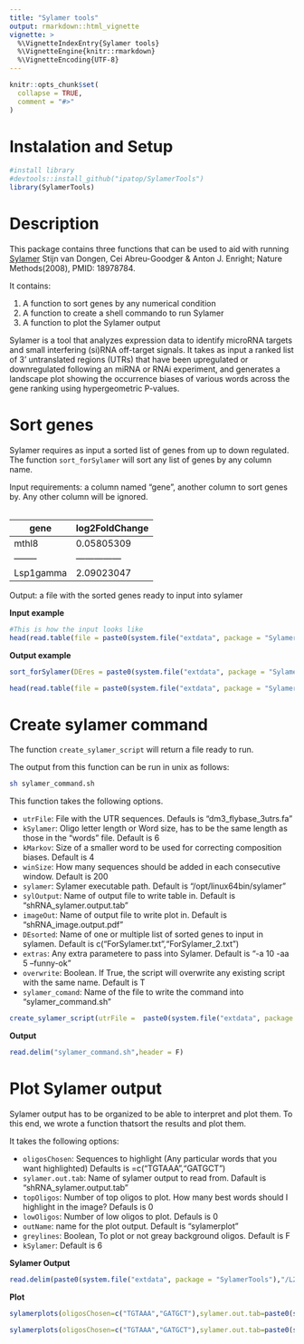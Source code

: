 ```yaml
---
title: "Sylamer tools"
output: rmarkdown::html_vignette
vignette: >
  %\VignetteIndexEntry{Sylamer tools}
  %\VignetteEngine{knitr::rmarkdown}
  %\VignetteEncoding{UTF-8}
---
```


```r
knitr::opts_chunk$set(
  collapse = TRUE,
  comment = "#>"
)
```

# Instalation and Setup

```r
#install library
#devtools::install_github("ipatop/SylamerTools")
library(SylamerTools)
```

# Description

This package contains three functions that can be used to aid with running [Sylamer](https://github.com/micans/sylamer) Stijn van Dongen, Cei Abreu-Goodger & Anton J. Enright; Nature Methods(2008), PMID: 18978784.

It contains:

1. A function to sort genes by any numerical condition
2. A function to create a shell commando to run Sylamer
3. A function to plot the Sylamer output

Sylamer is a tool that analyzes expression data to identify microRNA targets and small interfering (si)RNA off-target signals. It takes as input a ranked list of 3' untranslated regions (UTRs) that have been upregulated or downregulated following an miRNA or RNAi experiment, and generates a landscape plot showing the occurrence biases of various words across the gene ranking using hypergeometric P-values. 

# Sort genes 

Sylamer requires as input a sorted list of genes from up to down regulated. The function `sort_forSylamer` will sort any list of genes by any column name. 

Input requirements: a column named "gene", another column to sort genes by. Any other column will be ignored.

<table>

gene      |  log2FoldChange |
--------  | --------------- | 
mthl8     | 0.05805309      |	
--------  | --------------- | 
Lsp1gamma | 2.09023047      |	

</table>

Output: a file with the sorted genes ready to input into sylamer

**Input example**
```r
#This is how the input looks like
head(read.table(file = paste0(system.file("extdata", package = "SylamerTools"),"/res.txt"),header = T))
```
**Output example**

```r
sort_forSylamer(DEres = paste0(system.file("extdata", package = "SylamerTools"),"/res.txt"),sortBy = "log2FoldChange",outName =paste0(system.file("extdata", package = "SylamerTools") ,"/ForSylamer.txt"))

head(read.table(file = paste0(system.file("extdata", package = "SylamerTools"),"/ForSylamer.txt") ,header = T))
```

# Create sylamer command

The function `create_sylamer_script` will return a file ready to run.

The output from this function can be run in unix as follows:

```sh
sh sylamer_command.sh
```

This function takes the following options.

+ `utrFile`: File with the UTR sequences. Defauls is "dm3_flybase_3utrs.fa"
+ `kSylamer`: Oligo letter length or Word size, has to be the same length as those in the "words" file. Default is 6
+ `kMarkov`: Size of a smaller word to be used for correcting composition biases. Default is 4
+ `winSize`: How many sequences should be added in each consecutive window. Default is 200
+ `sylamer`: Sylamer executable path. Default is "/opt/linux64bin/sylamer"
+ `sylOutput`: Name of output file to write table in. Default is "shRNA_sylamer.output.tab"
+ `imageOut`: Name of output file to write plot in. Default is "shRNA_image.output.pdf"
+ `DEsorted`: Name of one or multiple list of sorted genes to input in sylamen. Default is c("ForSylamer.txt","ForSylamer_2.txt")
+ `extras`: Any extra parametere to pass into Sylamer. Default is "-a 10 -aa 5 --funny-ok"
+ `overwrite`: Boolean. If True, the script will overwrite any existing script with the same name. Default is T
+ `sylamer_comand`: Name of the file to write the command into "sylamer_command.sh"

```r
create_sylamer_script(utrFile =  paste0(system.file("extdata", package = "SylamerTools"),"/dm3_flybase_3utrs.fa"), overwrite = T, DEsorted=paste0(system.file("extdata", package = "SylamerTools"),c("/ForSylamer.txt","/ForSylamer_2.txt")))
```

**Output**

```r
read.delim("sylamer_command.sh",header = F)
```

# Plot Sylamer output

Sylamer output has to be organized to be able to interpret and plot them. To this end, we wrote a function thatsort the results and plot them. 

It takes the following options:

+ `oligosChosen`: Sequences to highlight (Any particular words that you want highlighted) Defaults is =c("TGTAAA","GATGCT")
+ `sylamer.out.tab`: Name of sylamer output to read from. Dafault is "shRNA_sylamer.output.tab"
+ `topOligos`: Number of top oligos to plot. How many best words should I highlight in the image? Defauls is 0
+ `lowOligos`: Number of low oligos to plot. Defauls is 0
+ `outName`: name for the plot output. Default is "sylamerplot"
+ `greylines`: Boolean, To plot or not greay background oligos. Default is F
+ `kSylamer`: Default is 6

**Sylamer Output**

```r
read.delim(paste0(system.file("extdata", package = "SylamerTools"),"/L2FcSh_sylamer.output.tab"))[1:3,1:3]
```
**Plot**

```r
sylamerplots(oligosChosen=c("TGTAAA","GATGCT"),sylamer.out.tab=paste0(system.file("extdata", package = "SylamerTools"),"/L2FcSh_sylamer.output.tab"),outName ="shRNA_fake")
```

```r
sylamerplots(oligosChosen=c("TGTAAA","GATGCT"),sylamer.out.tab=paste0(system.file("extdata", package = "SylamerTools"),"/L2FcSh_sylamer.output.tab"),greylines = T,outName = "shRNA_fake_markingGrey",free_ylim = T)
```
